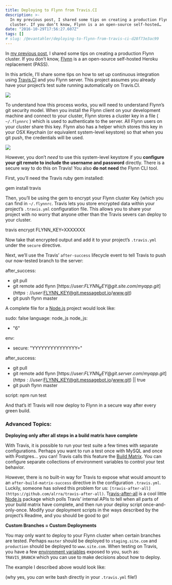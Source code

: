 ```yaml
---
title: Deploying to Flynn from Travis.CI
description: >-
  In my previous post, I shared some tips on creating a production Flynn
  cluster. If you don’t know, Flynn is a an open-source self-hosted…
date: "2016-10-29T17:56:27.607Z"
tags: []
# slug: /@evantahler/deploying-to-flynn-from-travis-ci-d28f73e3ac99
---
```


In [my previous post](https://blog.evantahler.com/productionizing-flynn-and-hosting-your-root-domain-s-fc849638e206#.e1f6yjk7i), I shared some tips on creating a production Flynn cluster. If you don’t know, [Flynn](https://flynn.io) is a an open-source self-hosted Heroku replacement (PASS).

In this article, I’ll share some tips on how to set up continuous integration using [Travis.CI](https://travis-ci.org/) and you Flynn server. This project assumes you already have your project’s test suite running automatically on Travis.CI.

![](/images/medium-export/1__yZ45b6I1QGRBwWtQqNqBiA.png)

To understand how this process works, you will need to understand Flynn’s git security model. When you install the Flynn client on your development machine and connect to your cluster, Flynn stores a cluster key in a file ( `~/.flynnrc` ) which is used to authenticate to the server. All Flynn users on your cluster share this key. Flynn also has a helper which stores this key in your OSX Keychain (or equivalent system-level keystore) so that when you git push, the credentials will be used.

![](/images/medium-export/1__xTWBVG3tTd7VgXSFakEM7g.png)

However, you don’t _need_ to use this system-level keystore if you **configure your git remote to include the username and password** directly. There is a secure way to do this on Travis! You also **do not need** the Flynn CLI tool.

First, you’ll need the Travis ruby gem installed:

gem install travis

Then, you’ll be using the gem to encrypt your Flynn cluster Key (which you can find in `~/.flynnrc`. Travis lets you store encrypted data within your project’s `.travis.yml` configuration file. This allows you to share your project with no worry that anyone other than the Travis severs can deploy to your cluster.

travis encrypt FLYNN_KEY=XXXXXXX

Now take that encrypted output and add it to your project’s `.travis.yml` under the `secure` directive.

Next, we’ll use the Travis’ `after-success` lifecycle event to tell Travis to push our now-tested branch to the server:

after_success:

- git pull
- git remote add flynn [https://user:$FLYNN_KEY@git.site.com/myapp.git](https://user:$FLYNN_KEY@git.messagebot.io/www.git)
- git push flynn master

A complete file for a [Node.js](https://medium.com/u/96cd9a1fb56) project would look like:

sudo: false
language: node_js
node_js:

- "6"

env:

- secure: "YYYYYYYYYYYYYYY="

after_success:

- git pull
- git remote add flynn [https://user:$FLYNN_KEY@git.server.com/myapp.git](https://user:$FLYNN_KEY@git.messagebot.io/www.git) || true
- git push flynn master

script: npm run test

And that’s it! Travis will now deploy to Flynn in a secure way after every green build.

### Advanced Topics:

**Deploying only after all steps in a build matrix have complete**

With Travis, it is possible to run your test suite a few times with separate configurations. Perhaps you want to run a test once with MySQL and once with Postgres… you can! Travis calls this feature the [Build Matrix](https://docs.travis-ci.com/user/customizing-the-build). You can configure separate collections of environment variables to control your test behavior.

However, there is no built-in way for Travis to expose what would amount to an `after-build-matrix-success` directive in the configuration `.travis.yml`. Luckily, someone has solved this problem for us: `[travis-after-all](https://github.com/alrra/travis-after-all)`. T[ravis-after-all](https://github.com/alrra/travis-after-all) is a cool little [Node.js](https://medium.com/u/96cd9a1fb56) package which polls Travis’ internal APIs to tell when all parts of your build matrix have complete, and then run your deploy script once-and-only-once. Modify your deployment scripts in the ways described by the project’s Readme, and you should be good to go!

**Custom Branches = Custom Deployments**

You may only want to deploy to your Flynn cluster when certain branches are tested. Perhaps `master` should be deployed to `staging.site.com` and `production` should be deployed to `www.site.com`. When testing on Travis, you have a few [environment variables](https://docs.travis-ci.com/user/environment-variables/#Default-Environment-Variables) exposed to you, such as: `TRAVIS_BRANCH` which you can use to make decisions about how to deploy.

The example I described above would look like:

(why yes, you _can_ write bash directly in your `.travis.yml` file!)
